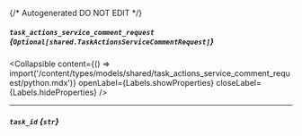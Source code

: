 {/* Autogenerated DO NOT EDIT  */}

##### `task_actions_service_comment_request` *{`Optional[shared.TaskActionsServiceCommentRequest]`}*

<Collapsible content={() => import('/content/types/models/shared/task_actions_service_comment_request/python.mdx')} openLabel={Labels.showProperties} closeLabel={Labels.hideProperties} />


---
##### `task_id` *{`str`}*



